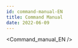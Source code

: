 ```yaml
---
id: command-manual-EN
title: Command Manual
date: 2022-06-09
---
```


<!-- 상위 문서인 \docs\Product\S2E-Module\WIZ5xxSR-RP-Series\WIZ500SR-RP\Command-Manual-EN.mdx 문서를 수정해주세요 -->


<Command_manual_EN />
